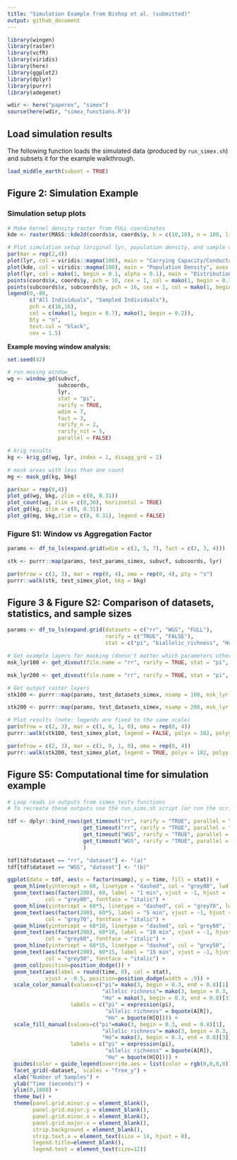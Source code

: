 ```yaml
---
title: "Simulation Example from Bishop et al. (submitted)"
output: github_document
---
```

 
```r
library(wingen)
library(raster)
library(vcfR)
library(viridis)
library(here)
library(ggplot2)
library(dplyr)
library(purrr)
library(adegenet)

wdir <- here("paperex", "simex")
source(here(wdir, "simex_functions.R"))
```


## Load simulation results

The following function loads the simulated data (produced by `run_simex.sh`) and subsets it for the example walkthrough. 

```r
load_middle_earth(subset = TRUE)
```


## **Figure 2:** Simulation Example

### Simulation setup plots

```r
# Make kernel density raster from FULL coordinates
kde <- raster(MASS::kde2d(coords$x, coords$y, h = c(10,10), n = 100, lims = c(0,100,-100,0)))

# Plot simulation setup (original lyr, population density, and sample distribution)
par(mar = rep(2,4))
plot(lyr, col = viridis::magma(100), main = "Carrying Capacity/Conductance", axes = FALSE, box = FALSE)
plot(kde, col = viridis::magma(100), main = "Population Density", axes = FALSE, box = FALSE)
plot(lyr, col = mako(1, begin = 0.1, alpha = 0.1), main = "Distribution of Individuals", axes = FALSE, box = FALSE, zlim = c(0.01,1), legend = FALSE)
points(coords$x, coords$y, pch = 16, cex = 1, col = mako(1, begin = 0.7, alpha = 0.4), xlab = "", ylab = "")
points(subcoords$x, subcoords$y, pch = 16, cex = 1, col = mako(1, begin = 0.2, alpha = 0.9), xlab = "", ylab = "")
legend(0,-80, 
       c("All Individuals", "Sampled Individuals"), 
       pch = c(16,16), 
       col = c(mako(1, begin = 0.7), mako(1, begin = 0.2)),
       bty = "n",
       text.col = "black",
       cex = 1.5)

```


**Example moving window analysis:**

```r
set.seed(42)

# run moving window
wg <- window_gd(subvcf, 
                subcoords, 
                lyr, 
                stat = "pi", 
                rarify = TRUE, 
                wdim = 7, 
                fact = 3, 
                rarify_n = 2, 
                rarify_nit = 5, 
                parallel = FALSE)

# krig results
kg <- krig_gd(wg, lyr, index = 1, disagg_grd = 2)

# mask areas with less than one count
mg <- mask_gd(kg, bkg)

par(mar = rep(0,4))
plot_gd(wg, bkg, zlim = c(0, 0.31))
plot_count(wg, zlim = c(0,30), horizontal = TRUE)
plot_gd(kg, zlim = c(0, 0.31))
plot_gd(mg, bkg,zlim = c(0, 0.31), legend = FALSE)
```

### **Figure S1:** Window vs Aggregation Factor

```r
params <- df_to_ls(expand.grid(wdim = c(3, 5, 7), fact = c(2, 3, 4)))

stk <- purrr::map(params, test_params_simex, subvcf, subcoords, lyr)

par(mfrow = c(3, 3), mar = rep(0, 4), oma = rep(0, 4), pty = "s")
purrr::walk(stk, test_simex_plot, bkg = bkg)
```

## **Figure 3 & Figure S2:** Comparison of datasets, statistics, and sample sizes

```r
params <- df_to_ls(expand.grid(datasets = c("rr", "WGS", "FULL"),
                               rarify = c("TRUE", "FALSE"),
                               stat = c("pi", "biallelic_richness", "Ho")))

# Get example layers for masking (doesn't matter which parameters other than nsamp)
msk_lyr100 <- get_divout(file.name = "rr", rarify = TRUE, stat = "pi", nsamp = 100)

msk_lyr200 <- get_divout(file.name = "rr", rarify = TRUE, stat = "pi", nsamp = 200)

# Get output raster layers
stk100 <- purrr::map(params, test_datasets_simex, nsamp = 100, msk_lyr = msk_lyr100)

stk200 <- purrr::map(params, test_datasets_simex, nsamp = 200, msk_lyr = msk_lyr200)

# Plot results (note: legends are fixed to the same scale)
par(mfrow = c(2, 3), mar = c(1, 0, 1, 0), oma = rep(0, 4))
purrr::walk(stk100, test_simex_plot, legend = FALSE, polyx = 102, polyy = -102)

par(mfrow = c(2, 3), mar = c(1, 0, 1, 0), oma = rep(0, 4))
purrr::walk(stk200, test_simex_plot, legend = TRUE, polyx = 102, polyy = -102)

```

## **Figure S5:** Computational time for simulation example

```r
# Loop reads in outputs from simex_tests functions
# To recreate these outputs use the run_sims.sh script (or run the scripts within simex_tests individually)

tdf <- dplyr::bind_rows(get_timeout("rr", rarify = "TRUE", parallel = "FALSE", nsamp = 100),
                        get_timeout("rr", rarify = "TRUE", parallel = "FALSE", nsamp = 200),
                        get_timeout("WGS", rarify = "TRUE", parallel = "TRUE", nsamp = 100),
                        get_timeout("WGS", rarify = "TRUE", parallel = "TRUE", nsamp = 200)
                        )

tdf[tdf$dataset == "rr", "dataset"] <- "(a)"
tdf[tdf$dataset == "WGS", "dataset"] <- "(b)"

ggplot(data = tdf, aes(x = factor(nsamp), y = time, fill = stat)) +
  geom_hline(yintercept = 60, linetype = "dashed", col = "grey80", lwd = 1) + 
  geom_text(aes(factor(200), 60, label = "1 min", vjust = -1, hjust = -0.7), 
            col = "grey80", fontface = "italic") +
  geom_hline(yintercept = 60*5, linetype = "dashed", col = "grey70", lwd = 1) + 
  geom_text(aes(factor(200), 60*5, label = "5 min", vjust = -1, hjust = -0.7), 
            col = "grey70", fontface = "italic") +
  geom_hline(yintercept = 60*10, linetype = "dashed", col = "grey60", lwd = 1) + 
  geom_text(aes(factor(200), 60*10, label = "10 min", vjust = -1, hjust = -0.4), 
            col = "grey60", fontface = "italic") +
  geom_hline(yintercept = 60*15, linetype = "dashed", col = "grey50", lwd = 1) + 
  geom_text(aes(factor(200), 60*15, label = "15 min", vjust = -1, hjust = -0.4), 
            col = "grey50", fontface = "italic") +
  geom_col(position=position_dodge()) +
  geom_text(aes(label = round(time, 0), col = stat), 
            vjust = -0.5, position=position_dodge(width = .9)) + 
  scale_color_manual(values=c("pi"= mako(3, begin = 0.3, end = 0.8)[1], 
                              "allelic richness"= mako(3, begin = 0.3, end = 0.8)[2],
                              "Ho" = mako(3, begin = 0.3, end = 0.8)[3]), 
                    labels = c("pi" = expression(pi),
                               "allelic richness" = bquote(A[R]),
                               "Ho" = bquote(H[O]))) +
  scale_fill_manual(values=c("pi"=mako(3, begin = 0.3, end = 0.8)[1], 
                              "allelic richness"= mako(3, begin = 0.3, end = 0.8)[2],
                              "Ho"= mako(3, begin = 0.3, end = 0.8)[3]), 
                    labels = c("pi" = expression(pi),
                               "allelic richness" = bquote(A[R]),
                               "Ho" = bquote(H[O]))) +
  guides(color = guide_legend(override.aes = list(color = rgb(0,0,0,0)))) +
  facet_grid(~dataset,  scales = "free_y") +
  xlab("Number of Samples") +
  ylab("Time (seconds)") +
  ylim(0,1000) +
  theme_bw() +
  theme(panel.grid.minor.y = element_blank(), 
        panel.grid.major.y = element_blank(),
        panel.grid.minor.x = element_blank(), 
        panel.grid.major.x = element_blank(),
        strip.background = element_blank(),
        strip.text.x = element_text(size = 14, hjust = 0),
        legend.title=element_blank(),
        legend.text = element_text(size=12))


```


